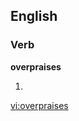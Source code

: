
==English==

===Verb===
'''overpraises'''

# {{third-person singular of|[[overpraise]]}}

[[vi:overpraises]]